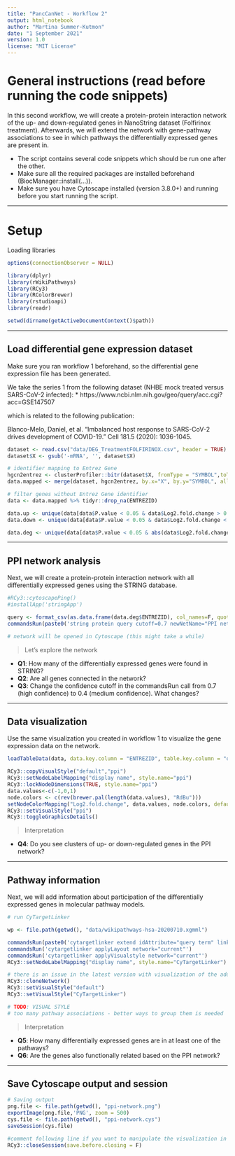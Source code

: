 ```yaml
---
title: "PancCanNet - Workflow 2"
output: html_notebook
author: "Martina Summer-Kutmon"
date: "1 September 2021"
version: 1.0
license: "MIT License"
---
```


# General instructions (read before running the code snippets)
In this second workflow, we will create a protein-protein interaction network of the up- and down-regulated genes in NanoString dataset (Folfirinox treatment). Afterwards, we will extend the network with gene-pathway associations to see in which pathways the differentially expressed genes are present in.

* The script contains several code snippets which should be run one after the other. 
* Make sure all the required packages are installed beforehand (BiocManager::install(...)). 
* Make sure you have Cytoscape installed (version 3.8.0+) and running before you start running the script. 

*** 

# Setup

Loading libraries
```r
options(connectionObserver = NULL)

library(dplyr)
library(rWikiPathways)
library(RCy3)
library(RColorBrewer)
library(rstudioapi)
library(readr)
```

```r
setwd(dirname(getActiveDocumentContext()$path))
```

*** 

## Load differential gene expression dataset

Make sure you ran workflow 1 beforehand, so the differential gene expression file has been generated. 

We take the series 1 from the following dataset (NHBE mock treated versus SARS-CoV-2 infected): 
* https://www.ncbi.nlm.nih.gov/geo/query/acc.cgi?acc=GSE147507

which is related to the following publication:

Blanco-Melo, Daniel, et al. "Imbalanced host response to SARS-CoV-2 drives development of COVID-19." Cell 181.5 (2020): 1036-1045.

```r
dataset <- read.csv("data/DEG_TreatmentFOLFIRINOX.csv", header = TRUE)
dataset$X <- gsub('-mRNA', '', dataset$X)

# identifier mapping to Entrez Gene
hgcn2entrez <- clusterProfiler::bitr(dataset$X, fromType = "SYMBOL",toType = c("ENTREZID","SYMBOL"), OrgDb = org.Hs.eg.db)
data.mapped <- merge(dataset, hgcn2entrez, by.x="X", by.y="SYMBOL", all.x = TRUE)

# filter genes without Entrez Gene identifier
data <- data.mapped %>% tidyr::drop_na(ENTREZID)

data.up <- unique(data[data$P.value < 0.05 & data$Log2.fold.change > 0.58, c(1,14)])
data.down <- unique(data[data$P.value < 0.05 & data$Log2.fold.change < -0.58, c(1,14)])

data.deg <- unique(data[data$P.value < 0.05 & abs(data$Log2.fold.change < 0.58), c(1,14)])

```

***

## PPI network analysis

Next, we will create a protein-protein interaction network with all differentially expressed genes using the STRING database. 

```r
#RCy3::cytoscapePing()
#installApp('stringApp') 

query <- format_csv(as.data.frame(data.deg$ENTREZID), col_names=F, quote_escape = "double", eol =",")
commandsRun(paste0('string protein query cutoff=0.7 newNetName="PPI network" query="',query,'" limit=0'))

# network will be opened in Cytoscape (this might take a while)
```

> Let's explore the network

- **Q1**: How many of the differentially expressed genes were found in STRING?
- **Q2**: Are all genes connected in the network? 
- **Q3**: Change the confidence cutoff in the commandsRun call from 0.7 (high confidence) to 0.4 (medium confidence). What changes? 

***

## Data visualization

Use the same visualization you created in workflow 1 to visualize the gene expression data on the network.

```r
loadTableData(data, data.key.column = "ENTREZID", table.key.column = "query term")

RCy3::copyVisualStyle("default","ppi")
RCy3::setNodeLabelMapping("display name", style.name="ppi")
RCy3::lockNodeDimensions(TRUE, style.name="ppi")
data.values<-c(-1,0,1) 
node.colors <- c(rev(brewer.pal(length(data.values), "RdBu")))
setNodeColorMapping("Log2.fold.change", data.values, node.colors, default.color = "#99FF99", style.name = "ppi")
RCy3::setVisualStyle("ppi")
RCy3::toggleGraphicsDetails()
```

> Interpretation

- **Q4**: Do you see clusters of up- or down-regulated genes in the PPI network?

***

## Pathway information

Next, we will add information about participation of the differentially expressed genes in molecular pathway models.

```r
# run CyTargetLinker

wp <- file.path(getwd(), "data/wikipathways-hsa-20200710.xgmml")

commandsRun(paste0('cytargetlinker extend idAttribute="query term" linkSetFiles="', wp, '"'))
commandsRun('cytargetlinker applyLayout network="current"')
commandsRun('cytargetlinker applyVisualstyle network="current"')
RCy3::setNodeLabelMapping("display name", style.name="CyTargetLinker")

# there is an issue in the latest version with visualization of the added edges - the workaround below solves this for now
RCy3::cloneNetwork()
RCy3::setVisualStyle("default")
RCy3::setVisualStyle("CyTargetLinker")

# TODO: VISUAL STYLE
# too many pathway associations - better ways to group them is needed
```

> Interpretation

- **Q5**: How many differentially expressed genes are in at least one of the pathways? 
- **Q6**: Are the genes also functionally related based on the PPI network?

***

## Save Cytoscape output and session

```r
# Saving output
png.file <- file.path(getwd(), "ppi-network.png")
exportImage(png.file,'PNG', zoom = 500)
cys.file <- file.path(getwd(), "ppi-network.cys")
saveSession(cys.file) 

#comment following line if you want to manipulate the visualization in Cytoscape
RCy3::closeSession(save.before.closing = F)
```